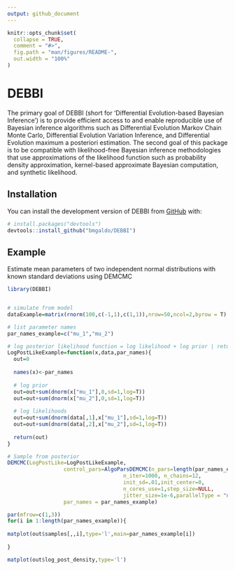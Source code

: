 ```yaml
---
output: github_document
---
```


<!-- README.md is generated from README.Rmd. Please edit that file -->

```r
knitr::opts_chunk$set(
  collapse = TRUE,
  comment = "#>",
  fig.path = "man/figures/README-",
  out.width = "100%"
)
```

# DEBBI

<!-- badges: start -->
<!-- badges: end -->

The primary goal of DEBBI (short for 'Differential Evolution-based Bayesian Inference') is to provide efficient access to and enable reproducible use of Bayesian inference algorithms such as Differential Evolution Markov Chain Monte Carlo, Differential Evolution Variation Inference, and Differential Evolution maximum a posteriori estimation. The second goal of this package is to be compatible with likelihood-free Bayesian inference methodologies that use approximations of the likelihood function such as probability density approximation, kernel-based approximate Bayesian computation, and synthetic likelihood.

## Installation

You can install the development version of DEBBI from [GitHub](https://github.com/bmgaldo/DEBBI) with:

``` r
# install.packages("devtools")
devtools::install_github("bmgaldo/DEBBI")
```

## Example

Estimate mean parameters of two independent normal distributions with known standard deviations using DEMCMC

```r
library(DEBBI)


# simulate from model
dataExample=matrix(rnorm(100,c(-1,1),c(1,1)),nrow=50,ncol=2,byrow = T)

# list parameter names
par_names_example=c("mu_1","mu_2")

# log posterior likelihood function = log likelihood + log prior | returns a scalar
LogPostLikeExample=function(x,data,par_names){
  out=0
  
  names(x)<-par_names
  
  # log prior
  out=out+sum(dnorm(x["mu_1"],0,sd=1,log=T))
  out=out+sum(dnorm(x["mu_2"],0,sd=1,log=T))
  
  # log likelihoods
  out=out+sum(dnorm(data[,1],x["mu_1"],sd=1,log=T))
  out=out+sum(dnorm(data[,2],x["mu_2"],sd=1,log=T))
  
  return(out)
}

# Sample from posterior
DEMCMC(LogPostLike=LogPostLikeExample,
                  control_pars=AlgoParsDEMCMC(n_pars=length(par_names_example),
                                     n_iter=1000, n_chains=12,
                                     init_sd=.01,init_center=0,
                                     n_cores_use=1,step_size=NULL,
                                     jitter_size=1e-6,parallelType = "none"),data=dataExample,
                  par_names = par_names_example)

par(mfrow=c(1,3))
for(i in 1:length(par_names_example)){
  
matplot(out$samples[,,i],type='l',main=par_names_example[i])
  
}

matplot(out$log_post_density,type='l')


```
